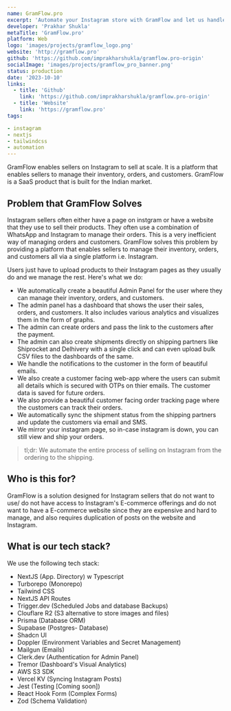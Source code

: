 ```yaml
---
name: GramFlow.pro
excerpt: 'Automate your Instagram store with GramFlow and let us handle the accounting, inventory, and shipping.'
developer: 'Prakhar Shukla'
metaTitle: 'GramFlow.pro'
platform: Web
logo: 'images/projects/gramflow_logo.png'
website: 'http://gramflow.pro'
github: 'https://github.com/imprakharshukla/gramflow.pro-origin'
socialImage: 'images/projects/gramflow_pro_banner.png'
status: production
date: '2023-10-10'
links:
  - title: 'Github'
    link: 'https://github.com/imprakharshukla/gramflow.pro-origin'
  - title: 'Website'
    link: 'https://gramflow.pro'
tags:

- instagram
- nextjs
- tailwindcss
- automation
---
```


GramFlow enables sellers on Instagram to sell at scale. It is a platform that enables sellers to manage their inventory,
orders, and customers. GramFlow is a SaaS product that is built for the Indian market.

## Problem that GramFlow Solves

Instagram sellers often either have a page on instgram or have a website that they use to sell their products. They
often use a combination of WhatsApp and Instagram to manage their orders. This is a very inefficient way of managing
orders and customers. GramFlow solves this problem by providing a platform that enables sellers to manage their
inventory, orders, and customers all via a single platform i.e. Instagram.

Users just have to upload products to their Instagram pages as they usually do and we manage the rest.
Here's what we do:

- We automatically create a beautiful Admin Panel for the user where they can manage their inventory, orders, and
customers.
- The admin panel has a dashboard that shows the user their sales, orders, and customers. It also includes various
analytics and visualizes them in the form of graphs.
- The admin can create orders and pass the link to the customers after the payment.
- The admin can also create shipments directly on shipping partners like Shiprocket and Delhivery with a single click
and can even upload bulk CSV files to the dashboards of the same.
- We handle the notifications to the customer in the form of beautiful emails.
- We also create a customer facing web-app where the users can submit all details which is secured with OTPs on thier
emails. The customer data is saved for future orders.
- We also provide a beautiful customer facing order tracking page where the customers can track their orders.
- We automatically sync the shipment status from the shipping partners and update the customers via email and SMS.
- We mirror your instagram page, so in-case instagram is down, you can still view and ship your orders.

> tl;dr: We automate the entire process of selling on Instagram from the ordering to the shipping.

## Who is this for?

GramFlow is a solution designed for Instagram sellers that do not want to use/ do not have access to Instagram's
E-commerce offerings and do not want to have a E-commerce website since they are expensive and hard to manage, and also
requires duplication of posts on the website and Instagram.


## What is our tech stack?

We use the following tech stack:

- NextJS (App. Directory) w Typescript
- Turborepo (Monorepo)
- Tailwind CSS
- NextJS API Routes
- Trigger.dev (Scheduled Jobs and database Backups)
- Clouflare R2 (S3 alternative to store images and files)
- Prisma (Database ORM)
- Supabase (Postgres- Database)
- Shadcn UI
- Doppler (Environment Variables and Secret Management)
- Mailgun (Emails)
- Clerk.dev (Authentication for Admin Panel)
- Tremor (Dashboard's Visual Analytics)
- AWS S3 SDK
- Vercel KV (Syncing Instagram Posts)
- Jest (Testing [Coming soon])
- React Hook Form (Complex Forms)
- Zod (Schema Validation)
